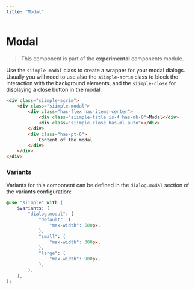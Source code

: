 ```yaml
---
title: "Modal"
--- 
```


# Modal

> This component is part of the **experimental** components module.

Use the `siimple-modal` class to create a wrapper for your modal dialogs. Usually you will need to use also the `siimple-scrim` class to block the interaction with the background elements, and the `siimple-close` for displaying a close button in the modal.

<ModalExample />

```html
<div class="siimple-scrim">
    <div class="siimple-modal">
        <div class="has-flex has-items-center">
            <div class="siimple-title is-4 has-mb-0">Modal</div>
            <div class="siimple-close has-ml-auto"></div>
        </div>
        <div class="has-pt-6">
            Content of the modal
        </div>
    </div>
</div>
```


### Variants

Variants for this component can be defined in the `dialog.modal` section of the variants configuration:

```scss
@use "siimple" with (
    $variants: (
        "dialog.modal": (
            "default": (
                "max-width": 500px,
            ),
            "small": (
                "max-width": 300px,
            ),
            "large": (
                "max-width": 900px,
            ),
        ),
    ),
);
```

